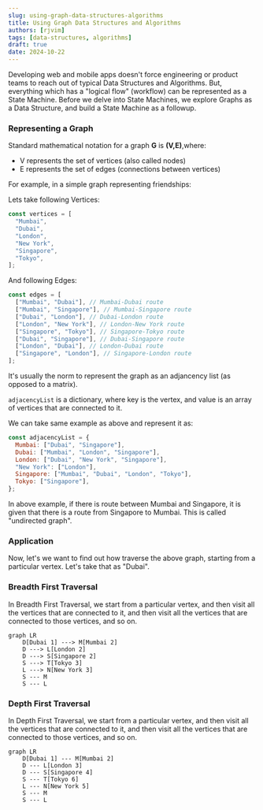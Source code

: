 ```yaml
---
slug: using-graph-data-structures-algorithms
title: Using Graph Data Structures and Algorithms
authors: [rjvim]
tags: [data-structures, algorithms]
draft: true
date: 2024-10-22
---
```


Developing web and mobile apps doesn't force engineering or product teams to reach out of typical Data Structures and Algorithms. But, everything which has a "logical flow" (workflow) can be represented as a State Machine. Before we delve into State Machines, we explore Graphs as a Data Structure, and build a State Machine as a followup.

<!-- truncate -->

### Representing a Graph

Standard mathematical notation for a graph **G** is **(V,E)**,where:

- V represents the set of vertices (also called nodes)
- E represents the set of edges (connections between vertices)

For example, in a simple graph representing friendships:

Lets take following Vertices:

```js
const vertices = [
  "Mumbai",
  "Dubai",
  "London",
  "New York",
  "Singapore",
  "Tokyo",
];
```

And following Edges:

```js
const edges = [
  ["Mumbai", "Dubai"], // Mumbai-Dubai route
  ["Mumbai", "Singapore"], // Mumbai-Singapore route
  ["Dubai", "London"], // Dubai-London route
  ["London", "New York"], // London-New York route
  ["Singapore", "Tokyo"], // Singapore-Tokyo route
  ["Dubai", "Singapore"], // Dubai-Singapore route
  ["London", "Dubai"], // London-Dubai route
  ["Singapore", "London"], // Singapore-London route
];
```

It's usually the norm to represent the graph as an adjancency list (as opposed to a matrix).

`adjacencyList` is a dictionary, where key is the vertex, and value is an array of vertices that are connected to it.

We can take same example as above and represent it as:

```js
const adjacencyList = {
  Mumbai: ["Dubai", "Singapore"],
  Dubai: ["Mumbai", "London", "Singapore"],
  London: ["Dubai", "New York", "Singapore"],
  "New York": ["London"],
  Singapore: ["Mumbai", "Dubai", "London", "Tokyo"],
  Tokyo: ["Singapore"],
};
```

In above example, if there is route between Mumbai and Singapore, it is given that there is a route from Singapore to Mumbai. This is called "undirected graph".

### Application

Now, let's we want to find out how traverse the above graph, starting from a particular vertex. Let's take that as "Dubai".

### Breadth First Traversal

In Breadth First Traversal, we start from a particular vertex, and then visit all the vertices that are connected to it, and then visit all the vertices that are connected to those vertices, and so on.

```mermaid
graph LR
    D[Dubai 1] ---> M[Mumbai 2]
    D ---> L[London 2]
    D ---> S[Singapore 2]
    S ---> T[Tokyo 3]
    L ---> N[New York 3]
    S --- M
    S --- L
```

### Depth First Traversal

In Depth First Traversal, we start from a particular vertex, and then visit all the vertices that are connected to it, and then visit all the vertices that are connected to those vertices, and so on.

```mermaid
graph LR
    D[Dubai 1] --- M[Mumbai 2]
    D --- L[London 3]
    D --- S[Singapore 4]
    S --- T[Tokyo 6]
    L --- N[New York 5]
    S --- M
    S --- L
```
